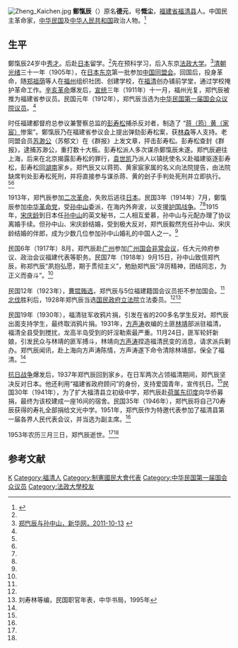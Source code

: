 [[File:Zheng_Kaichen.jpg|thumb]]
'''鄭愾辰'''（{{bd|1876年||1953年|}}）原名'''德元'''，号'''慨尘'''，[[福建省|福建省]][[福清县|福清县]]人。中国民主革命家，[[中华民国|中华民国]]及[[中华人民共和国|中华人民共和国]]政治人物。<ref name=fjsq>{{Cite web |url=http://www.fjsq.gov.cn/ReadNews.asp?NewsID=5485&BigClassName=%E5%85%AB%E9%97%BD%E4%BA%BA%E7%89%A9&SmallClassName=%E5%AE%8B%E5%85%83%E6%98%8E%E6%B8%85&SpecialID=0&Style=2 |title=郑忾辰，福建省情网，2010-10-20 |access-date=2019-12-14 |archive-url=https://web.archive.org/web/20160304122134/http://www.fjsq.gov.cn/ReadNews.asp?NewsID=5485&BigClassName=%E5%85%AB%E9%97%BD%E4%BA%BA%E7%89%A9&SmallClassName=%E5%AE%8B%E5%85%83%E6%98%8E%E6%B8%85&SpecialID=0&Style=2 |archive-date=2016-03-04 |dead-url=yes }}</ref>

==生平==
鄭愾辰24岁中[[秀才|秀才]]。后赴[[日本|日本]]留学。<ref name=fjsq/>先在预科学习，后入东京[[法政大学|法政大学]]。<ref name=xhw>[http://www.fj.xinhuanet.com/nmtsj/2011-10/13/content_23881263.htm 郑忾辰与孙中山，新华网，2011-10-13] {{webarchive|url=https://web.archive.org/web/20111219222752/http://www.fj.xinhuanet.com/nmtsj/2011-10/13/content_23881263.htm |date=2011-12-19 }}</ref>[[清朝|清朝]][[光绪|光绪]]三十一年（1905年），在[[日本|日本]][[东京|东京]]第一批参加[[中国同盟会|中国同盟会]]。回国后，投身革命，随[[郑祖荫|郑祖荫]]等人在[[福州|福州]]组织社团、创建学校，在[[福清|福清]]创办铺前学堂，通过学校掩护革命工作。[[辛亥革命|辛亥革命]]爆发后，[[宣统|宣统]]三年（1911年）十一月，福州光复，郑忾辰被推为福建省参议员。民国元年（1912年），郑忾辰当选为[[中华民国第一届国会第一期常会议员|中华民国第一届国会众议院议员]]。<ref name=fjsq/>

时任福建都督府总参议兼警察总监的[[彭寿松|彭寿松]]捕杀反对者，制造了 “[[蒋筠|蒋（筠）]][[黄家宸|黄（家宸）]]惨案”。鄭愾辰乃在福建省参议会上提出弹劾彭寿松案，获[[林森|林森]]等人支持。老同盟会员[[苏渺公|苏渺公]]（苏郁文）在《群报》上发文章，抨击彭寿松。彭寿松查封《群报》，逮捕苏渺公，重打数十大板。彭寿松派人多次谋杀鄭愾辰未遂。郑忾辰避往上海，后来在北京揭露彭寿松的罪行，[[袁世凯|袁世凯]]乃派人以镇抚使名义赴福建驱逐彭寿松，彭寿松回[[湖南|湖南]]家乡。郑忾辰又以蒋筠、黄家宸家属的名义向法院提告，由法院缺席判处彭寿松死刑，并将直接参与谋杀蒋、黄的刽子手判处死刑并立即执行。<ref name=fjsq/><ref name=xhw/>

1913年，郑忾辰参加[[二次革命|二次革命]]，失败后逃往[[日本|日本]]。民国3年（1914年）7月，鄭愾辰参加[[中华革命党|中华革命党]]，受[[孙中山|孙中山]]委派，在海内外奔波，以支援[[护国战争|护国战争]]。<ref name=fjsq/><ref name=xhw/>1915年，[[宋庆龄|宋庆龄]]到日本任[[孙中山|孙中山]]的英文秘书，二人相互爱慕，孙中山与元配办理了协议离婚手续。但孙中山、宋庆龄结婚，受到极大反对，郑忾辰毅然充任孙中山、宋庆龄结婚的伴郎，成为少数几位参加孙中山婚礼的中国人之一。<ref name=xhw/>

民国6年（1917年）8月，郑忾辰赴[[广州|广州]]参加[[广州国会非常会议|广州国会非常会议]]，任大元帅府参议、政治会议福建代表等职务。民国7年（1918年）9月15日，孙中山致信郑忾辰，称郑忾辰“夙抱弘愿，期于贯彻主义”，勉励郑忾辰“淬厉精神，团结同志，为正义而奋斗”。<ref name=fjsq/>

民国12年（1923年），[[曹锟贿选|曹锟贿选]]，郑忾辰与5位福建籍国会议员拒不参加国会。<ref name=fjsq/>[[北伐|北伐]]胜利后，1928年郑忾辰当选[[国民政府|国民政府]][[立法院|立法院]]立法委员。<ref name=fjsq/><ref name=liu>刘寿林等编，民国职官年表，中华书局，1995年</ref>

民国19年（1930年），福清驻军收鸦片捐，引发在省的200多名学生反对。郑忾辰出面支持学生，最终取消鸦片捐。1931年，[[方声涛|方声涛]]收编的土匪[[林靖|林靖]]部派驻福清，福清全县受到搅扰，龙高半岛受到的奸淫勒索最严重。11月24日，匪军轮奸新娘，引发民众与林靖的匪军搏斗，林靖向[[方声涛|方声涛]]捏造福清民变的消息，请求派兵剿办。郑忾辰闻讯，赴上海向方声涛陈情，方声涛遂下命令清除林靖部，保全了福清。<ref name=fjsq/>

[[抗日战争|抗日战争]]爆发后，1937年郑忾辰回到家乡。在日军两次占领福清期间，郑忾辰坚决反对日本。他还利用“福建省政府顾问”的身份，支持爱国青年，宣传抗日。<ref name=xhw/>民国30年（1941年），为了扩大福清县立初级中学，郑忾辰赴[[荷属东印度|荷属东印度]]向华侨募捐，最终为该校建成一座16间的宿舍。民国35年（1946年），郑忾辰将自己70寿辰获得的寿礼全部捐给文光中学。1951年，郑忾辰作为特邀代表参加了福清县第一届各界人民代表会议，并当选为副主席。<ref name=fjsq/>

1953年农历三月三日，郑忾辰逝世。<ref name=fjsq/><ref name=xhw/>

==参考文献==
{{reflist}}

{{第1屆中華民國訓政時期立法委員名单}}
{{第2屆中華民國訓政時期立法委員名单}}
{{第3屆中華民國訓政時期立法委員名单}}
{{DEFAULTSORT:Zheng郑}}
[[Category:郑姓|K]]
[[Category:福清人|Category:福清人]]
[[Category:制憲國民大會代表|Category:制憲國民大會代表]]
[[Category:中华民国第一届国会众议员|Category:中华民国第一届国会众议员]]
[[Category:法政大學校友|Category:法政大學校友]]